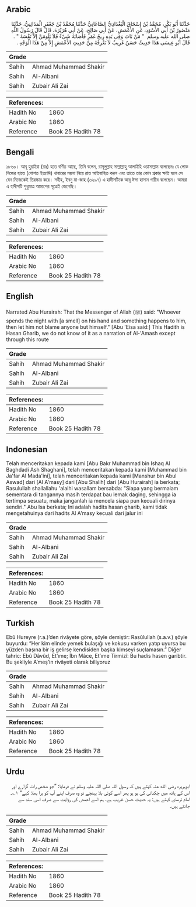 ## Arabic


<div dir="rtl" lang="ar" style={{fontSize:'larger',backgroundColor:'#f8f9fa',padding:20}}>
حَدَّثَنَا أَبُو بَكْرٍ، مُحَمَّدُ بْنُ إِسْحَاقَ الْبَغْدَادِيُّ الصَّاغَانِيُّ حَدَّثَنَا مُحَمَّدُ بْنُ جَعْفَرٍ الْمَدَائِنِيُّ، حَدَّثَنَا مَنْصُورُ بْنُ أَبِي الأَسْوَدِ، عَنِ الأَعْمَشِ، عَنْ أَبِي صَالِحٍ، عَنْ أَبِي هُرَيْرَةَ، قَالَ قَالَ رَسُولُ اللَّهِ صلى الله عليه وسلم ‏ "‏ مَنْ بَاتَ وَفِي يَدِهِ رِيحُ غَمَرٍ فَأَصَابَهُ شَيْءٌ فَلاَ يَلُومَنَّ إِلاَّ نَفْسَهُ ‏"‏ ‏.‏ قَالَ أَبُو عِيسَى هَذَا حَدِيثٌ حَسَنٌ غَرِيبٌ لاَ نَعْرِفُهُ مِنْ حَدِيثِ الأَعْمَشِ إِلاَّ مِنْ هَذَا الْوَجْهِ ‏.‏
</div>
<div style={{backgroundColor:'#f8f9fa',padding:20, marginBottom: 10}}><table> <thead> <tr> <th>Grade</th> <th></th> </tr> </thead> <tbody> <tr><td>Sahih</td><td>Ahmad Muhammad Shakir</td></tr><tr><td>Sahih</td><td>Al-Albani</td></tr><tr><td>Sahih</td><td>Zubair Ali Zai</td></tr></tbody></table><table> <thead> <tr> <th>References:</th> <th></th> </tr> </thead> <tbody><tr><td>Hadith No</td><td>1860</td></tr><tr><td>Arabic No</td><td>1860</td></tr><tr><td>Reference</td><td>Book 25 Hadith 78</td></tr></tbody></table></div>

## Bengali


<div dir="ltr" lang="bn" style={{fontSize:'larger',backgroundColor:'#f8f9fa',padding:20}}>
১৮৬০। আবূ হুরাইরা (রাঃ) হতে বর্ণিত আছে, তিনি বলেন, রাসূলুল্লাহ সাল্লাল্লাহু আলাইহি ওয়াসাল্লাম বলেছেনঃ যে লোক নিজের হাতে (গোশত ইত্যাদি) খাবারের ময়লা নিয়ে রাত অতিবাহিত করল এবং তাতে তার কোন প্রকার ক্ষতি হলে সে যেন নিজেকেই তিরস্কার করে। সহীহ, ইবনু মা-জাহ (৩২৯৭) এ হাদীসটিকে আবূ ঈসা হাসান গারীব বলেছেন। আমরা এ হাদীসটি শুধুমাত্র আমাশের সূত্রেই জেনেছি।
</div>
<div style={{backgroundColor:'#f8f9fa',padding:20, marginBottom: 10}}><table> <thead> <tr> <th>Grade</th> <th></th> </tr> </thead> <tbody> <tr><td>Sahih</td><td>Ahmad Muhammad Shakir</td></tr><tr><td>Sahih</td><td>Al-Albani</td></tr><tr><td>Sahih</td><td>Zubair Ali Zai</td></tr></tbody></table><table> <thead> <tr> <th>References:</th> <th></th> </tr> </thead> <tbody><tr><td>Hadith No</td><td>1860</td></tr><tr><td>Arabic No</td><td>1860</td></tr><tr><td>Reference</td><td>Book 25 Hadith 78</td></tr></tbody></table></div>

## English


<div dir="ltr" lang="en" style={{fontSize:'larger',backgroundColor:'#f8f9fa',padding:20}}>
Narrated Abu Hurairah: That the Messenger of Allah (ﷺ) said: "Whoever spends the night with [a smell] on his hand and something happens to him, then let him not blame anyone but himself." [Abu 'Eisa said:] This Hadith is Hasan Gharib, we do not know of it as a narration of Al-'Amash except through this route
</div>
<div style={{backgroundColor:'#f8f9fa',padding:20, marginBottom: 10}}><table> <thead> <tr> <th>Grade</th> <th></th> </tr> </thead> <tbody> <tr><td>Sahih</td><td>Ahmad Muhammad Shakir</td></tr><tr><td>Sahih</td><td>Al-Albani</td></tr><tr><td>Sahih</td><td>Zubair Ali Zai</td></tr></tbody></table><table> <thead> <tr> <th>References:</th> <th></th> </tr> </thead> <tbody><tr><td>Hadith No</td><td>1860</td></tr><tr><td>Arabic No</td><td>1860</td></tr><tr><td>Reference</td><td>Book 25 Hadith 78</td></tr></tbody></table></div>

## Indonesian


<div dir="ltr" lang="id" style={{fontSize:'larger',backgroundColor:'#f8f9fa',padding:20}}>
Telah menceritakan kepada kami [Abu Bakr Muhammad bin Ishaq Al Baghdadi Ash Shaghani], telah menceritakan kepada kami [Muhammad bin Ja'far Al Mada'ini], telah menceritakan kepada kami [Manshur bin Abul Aswad] dari [Al A'masy] dari [Abu Shalih] dari [Abu Hurairah] ia berkata; Rasulullah shallallahu 'alaihi wasallam bersabda: "Siapa yang bermalam sementara di tangannya masih terdapat bau lemak daging, sehingga ia tertimpa sesuatu, maka janganlah ia mencela siapa pun kecuali dirinya sendiri." Abu Isa berkata; Ini adalah hadits hasan gharib, kami tidak mengetahuinya dari hadits Al A'masy kecuali dari jalur ini
</div>
<div style={{backgroundColor:'#f8f9fa',padding:20, marginBottom: 10}}><table> <thead> <tr> <th>Grade</th> <th></th> </tr> </thead> <tbody> <tr><td>Sahih</td><td>Ahmad Muhammad Shakir</td></tr><tr><td>Sahih</td><td>Al-Albani</td></tr><tr><td>Sahih</td><td>Zubair Ali Zai</td></tr></tbody></table><table> <thead> <tr> <th>References:</th> <th></th> </tr> </thead> <tbody><tr><td>Hadith No</td><td>1860</td></tr><tr><td>Arabic No</td><td>1860</td></tr><tr><td>Reference</td><td>Book 25 Hadith 78</td></tr></tbody></table></div>

## Turkish


<div dir="ltr" lang="tr" style={{fontSize:'larger',backgroundColor:'#f8f9fa',padding:20}}>
Ebû Hureyre (r.a.)’den rivâyete göre, şöyle demiştir: Rasûlullah (s.a.v.) şöyle buyurdu: “Her kim elinde yemek bulaşığı ve kokusu varken yatıp uyursa bu yüzden başına bir iş gelirse kendisiden başka kimseyi suçlamasın.” Diğer tahric: Ebû Dâvûd, Et’ıme; İbn Mâce, Et’ıme Tirmizî: Bu hadis hasen garibtir. Bu şekliyle A’meş’in rivâyeti olarak biliyoruz
</div>
<div style={{backgroundColor:'#f8f9fa',padding:20, marginBottom: 10}}><table> <thead> <tr> <th>Grade</th> <th></th> </tr> </thead> <tbody> <tr><td>Sahih</td><td>Ahmad Muhammad Shakir</td></tr><tr><td>Sahih</td><td>Al-Albani</td></tr><tr><td>Sahih</td><td>Zubair Ali Zai</td></tr></tbody></table><table> <thead> <tr> <th>References:</th> <th></th> </tr> </thead> <tbody><tr><td>Hadith No</td><td>1860</td></tr><tr><td>Arabic No</td><td>1860</td></tr><tr><td>Reference</td><td>Book 25 Hadith 78</td></tr></tbody></table></div>

## Urdu


<div dir="rtl" lang="ur" style={{fontSize:'larger',backgroundColor:'#f8f9fa',padding:20}}>
ابوہریرہ رضی الله عنہ کہتے ہیں کہ رسول اللہ صلی اللہ علیہ وسلم نے فرمایا: ”جو شخص رات گزارے اور اس کے ہاتھ میں چکنائی کی بو ہو پھر اسے کوئی بلا پہنچے تو وہ صرف اپنے آپ کو برا بھلا کہے“ ۱؎۔ امام ترمذی کہتے ہیں: یہ حدیث حسن غریب ہے، ہم اسے اعمش کی روایت سے صرف اسی سند سے جانتے ہیں۔
</div>
<div style={{backgroundColor:'#f8f9fa',padding:20, marginBottom: 10}}><table> <thead> <tr> <th>Grade</th> <th></th> </tr> </thead> <tbody> <tr><td>Sahih</td><td>Ahmad Muhammad Shakir</td></tr><tr><td>Sahih</td><td>Al-Albani</td></tr><tr><td>Sahih</td><td>Zubair Ali Zai</td></tr></tbody></table><table> <thead> <tr> <th>References:</th> <th></th> </tr> </thead> <tbody><tr><td>Hadith No</td><td>1860</td></tr><tr><td>Arabic No</td><td>1860</td></tr><tr><td>Reference</td><td>Book 25 Hadith 78</td></tr></tbody></table></div>